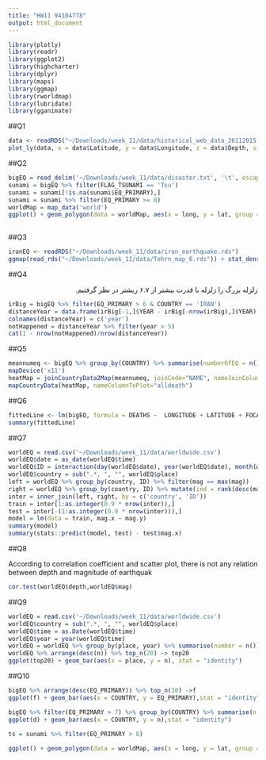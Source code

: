 ```yaml
---
title: "HW11 94104778"
output: html_document
---
```


```r
library(plotly)
library(readr)
library(ggplot2)
library(highcharter)
library(dplyr)
library(maps)
library(ggmap)
library(rworldmap)
library(lubridate)
library(gganimate)
```

##Q1
```r
data <- readRDS("~/Downloads/week_11/data/historical_web_data_26112015.rds")
plot_ly(data, x = data$Latitude, y = data$Longitude, z = data$Depth, size = data$Magnitude) %>%  layout(scene = list(xaxis = list(title = 'Latitude'), yaxis = list(title = 'Longitude'), zaxis = list(title = 'Depth')))
```


##Q2

```r
bigEQ = read_delim('~/Downloads/week_11/data/disaster.txt', '\t', escape_double = FALSE, trim_ws = TRUE)
sunami = bigEQ %>% filter(FLAG_TSUNAMI == 'Tsu')
sunami = sunami[!is.na(sunami$EQ_PRIMARY),]
sunami = sunami %>% filter(EQ_PRIMARY >= 8)
worldMap = map_data('world')
ggplot() + geom_polygon(data = worldMap, aes(x = long, y = lat, group = group),fill = 'blue') + geom_point(data = sunami, aes(x = LONGITUDE, y = LATITUDE), color = 'orange', size = 0.3) + transition_time(EQ_PRIMARY) + labs(title = 'mag {frame_time}') + ease_aes('linear')
      
```

##Q3

```r
iranEQ <- readRDS("~/Downloads/week_11/data/iran_earthquake.rds")
ggmap(read_rds("~/Downloads/week_11/data/Tehrn_map_6.rds")) + stat_density_2d(geom = 'polygon', data = iranEQ, aes(x = Long, y = Lat, fill = ..level.., alpha = ..level..))
```

##Q4
<p dir='rtl'>
زلزله بزرگ را زلزله با قدرت بیشتر از ۶.۷ ریشتر در نظر گرفتیم.
</p>
```r
irBig = bigEQ %>% filter(EQ_PRIMARY > 6 & COUNTRY == 'IRAN')
distanceYear = data.frame(irBig[-1,]$YEAR - irBig[-nrow(irBig),]$YEAR)
colnames(distanceYear) = c('year')
notHappened = distanceYear %>% filter(year > 5)
cat(1 - nrow(notHappened)/nrow(distanceYear))
```


##Q5

```r
meannumeq <- bigEQ %>% group_by(COUNTRY) %>% summarise(numberOfEQ = n(), meanDeath = sum(DEATHS,na.rm = T)/numberOfEQ, alldeath = sum(DEATHS,na.rm = T))
mapDevice('x11')
heatMap = joinCountryData2Map(meannumeq, joinCode="NAME", nameJoinColumn="COUNTRY")
mapCountryData(heatMap, nameColumnToPlot="alldeath")
```

##Q6

```r
fittedLine <- lm(bigEQ, formula = DEATHS ~  LONGITUDE + LATITUDE + FOCAL_DEPTH + EQ_PRIMARY )
summary(fittedLine)
```

##Q7

```r
worldEQ = read.csv('~/Downloads/week_11/data/worldwide.csv')
worldEQ$date = as_date(worldEQ$time)
worldEQ$ID = interaction(day(worldEQ$date), year(worldEQ$date), month(worldEQ$date), sep='') 
worldEQ$country = sub(".*, ", "", worldEQ$place)
left = worldEQ %>% group_by(country, ID) %>% filter(mag == max(mag))
right = worldEQ %>% group_by(country, ID) %>% mutate(ind = rank(desc(mag))) %>% arrange(ind) %>% filter(ind == 2)
inter = inner_join(left, right, by = c('country', 'ID'))
train = inter[1:as.integer(0.9 * nrow(inter)),]
test = inter[-(1:as.integer(0.9 * nrow(inter))),]
model = lm(data = train, mag.x ~ mag.y)
summary(model)
summary(stats::predict(model, test) - test$mag.x)
```

##Q8

According to correlation coefficient and scatter plot, there is not any relation between depth and magnitude of earthquak
```r
cor.test(worldEQ$depth,worldEQ$mag)
```

##Q9

```r
worldEQ = read.csv('~/Downloads/week_11/data/worldwide.csv')
worldEQ$country = sub(".*, ", "", worldEQ$place)
worldEQ$time = as.Date(worldEQ$time)
worldEQ$year = year(worldEQ$time)
worldEQ = worldEQ %>% group_by(place, year) %>% summarise(number = n()) %>% ungroup() %>% group_by(place) %>% summarise(n = mean(number))
worldEQ %>% arrange(desc(n)) %>% top_n(20) -> top20
ggplot(top20) + geom_bar(aes(x = place, y = n), stat = "identity") 
```



##Q10
```r
bigEQ %>% arrange(desc(EQ_PRIMARY)) %>% top_n(10) ->f
ggplot(f) + geom_bar(aes(x = COUNTRY, y = EQ_PRIMARY),stat = "identity")

bigEQ %>% filter(EQ_PRIMARY > 7) %>% group_by(COUNTRY) %>% summarise(n = n()) %>% top_n(10) -> d 
ggplot(d) + geom_bar(aes(x = COUNTRY, y = n),stat = "identity")
 
ts = sunami %>% filter(EQ_PRIMARY > 8)

ggplot() + geom_polygon(data = worldMap, aes(x = long, y = lat, group = group),fill = 'blue') + geom_point(data = ts, aes(x = LONGITUDE, y = LATITUDE), color = 'orange', size = 0.3)


```
